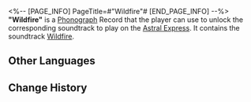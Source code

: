 <%-- [PAGE_INFO]
PageTitle=#"Wildfire"#
[END_PAGE_INFO] --%>
{{Item Infobox
|id          = 210106
|image       = Item Wildfire.png
|type        = Disk
|invCategory = Valuables
|rarity      = 3
|effect      = 
|description = A record that can be played on the Express' phonograph. It might be a chance acquisition or a gift from someone else. All sorts of memories surge up when the music plays &mdash; the smiles, encounters, touches, and the excitement of battle. Maybe that is why people still collect records even as society rapidly advances.<br />The current record contains the track "Wildfire."
}}
{{Description|''You must break the old to build the new.''}}
'''"Wildfire"''' is a [[Phonograph]] Record that the player can use to unlock the corresponding soundtrack to play on the [[Astral Express]]. It contains the soundtrack [[Wildfire]].

==Other Languages==
{{Other Languages
|en   = "Wildfire"
|zhs  = 《野火》
|zht  = 〈野火〉
|ja   = 『野火』
|ko   = ≪들불≫
|es   = Incendio
|fr   = « Wildfire »
|ru   = Wildfire
|th   = "Wildfire"
|vi   = "Lửa Rừng"
|de   = „Wildfeuer“
|id   = "Wildfire"
|pt   = "Wildfire"
}}

==Change History==
{{Change History|1.0}}